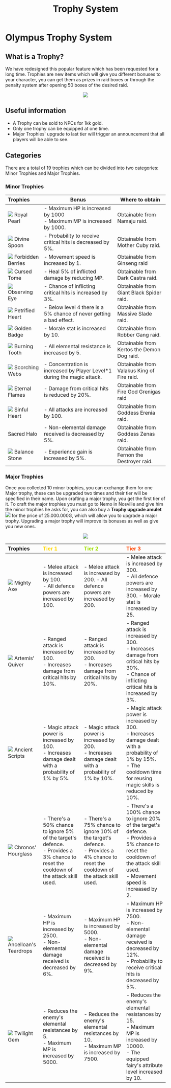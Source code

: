 ﻿---
id: trophy-system
slug: trophy-system
title: Trophy System 
hide_title: true
---

# Olympus Trophy System


## What is a Trophy?
We have redesigned this popular feature which has been requested for a long time. Trophies are new items which will give you different bonuses to your character, you can get them as prizes in raid boxes or through the penalty system after opening 50 boxes of the desired raid. 

<center><img src="https://imageshack.com/i/pmwgbU2Jp"/></center>

##  Useful information
- A Trophy can be sold to NPCs for 1kk gold.
- Only one trophy can be equipped at one time.
- Major Trophies' upgrade to last tier will trigger an announcement that all players will be able to see.
##  Categories
There are a total of 19 trophies which can be divided into two categories: Minor Trophies and Major Trophies.

### Minor Trophies

 Trophies  | Bonus  |  Where to obtain 
:------------------------| ---  | ---  | 
| ![](https://imageshack.com/i/pnH4F5yyp) Royal Pearl | <BCard>- Maximum HP is increased by 1000</BCard><br/><BCard>- Maximum MP is increased by 1000.</BCard>| Obtainable from Namaju raid.
| ![](https://imageshack.com/i/pnHl9Ix8p) Divine Spoon | <BCard>- Probability to receive critical hits is decreased by 5%.</BCard> | Obtainable from Mother Cuby raid.
| ![](https://imageshack.com/i/po9tAkmPp) Forbidden Berries |<BCard>- Movement speed is increased by 1.</BCard> | Obtainable from Ginseng raid
| ![](https://imageshack.com/i/poSZPjICp) Cursed Tome |  <BCard>- Heal 5% of inflicted damage by reducing MP.</BCard> | Obtainable from Dark Castra raid.
| ![](https://imageshack.com/i/pnYwONrOp) Observing Eye | <BCard>- Chance of inflicting critical hits is increased by 3%.</BCard>| Obtainable from Giant Black Spider raid.
| ![](https://imageshack.com/i/poxZGNQjp) Petrified Heart | <BCard>- Below level 4 there is a 5% chance of never getting a bad effect.</BCard>| Obtainable from Massive Slade raid.
| ![](https://imageshack.com/i/poCJUyaLp) Golden Badge | <BCard>- Morale stat is increased by 10.</BCard>| Obtainable from Robber Gang raid.
| ![](https://imageshack.com/i/pnEUdobSp) Burning Tooth | <BCard>- All elemental resistance is increased by 5.</BCard>| Obtainable from Kertos the Demon Dog raid.
| ![](https://imageshack.com/i/po3Eamgvp) Scorching Webs |<BCard>- Concentration is increased by Player Level*1 during the magic attack.</BCard>	| Obtainable from Valakus King of Fire raid.
| ![](https://imageshack.com/i/pnFDDUZUp) Eternal Flames | <BCard>- Damage from critical hits is reduced by 20%.</BCard>| Obtainable from Fire God Grenigas raid| 
| ![](https://imageshack.com/i/pmInHfBqp) Sinful Heart  |<BCard>- All attacks are increased by 100.</BCard>| Obtainable from Goddess Erenia raid.
| <ItemIcon iconId="4049"/> Sacred Halo |<BCard>- Non-elemental damage received is decreased by 5%.</BCard>| Obtainable from Goddess Zenas raid.
| ![](https://imageshack.com/i/pnkyXo9Yp) Balance Stone |<BCard>- Experience gain is increased by 5%.</BCard>|Obtainable from Fernon the Destroyer raid.

### Major Trophies

Once you collected 10 minor trophies, you can exchange them for one Major trophy, these can be upgraded  two times and their tier will be specified in their name. Upon crafting a major trophy, you get the first tier of it.
To craft the major trophies you must go to Nemo in Nosville and give him the minor trophies he asks for, you can also buy a **Trophy upgrade amulet** ![](https://imageshack.com/i/pnUi7iXwp) for the price of 25.000.000G, which will allow you to upgrade a major trophy. Upgrading a major trophy will improve its bonuses as well as give you new ones.

<center><img src="https://imageshack.com/i/pmgzXkWgp"/></center>

 Trophies  |<font color="Gold"> Tier 1 </font> | <font color="LawnYellow">   Tier 2 </font> |<font color="OrangeRed"> Tier 3 </font>
:---  |:---  |:---  |:---|
| ![](https://imageshack.com/i/pmNKOd2qp) Mighty Axe |<BCard>- Melee attack is increased by 100.</BCard><br/><BCard>- All defence powers are increased by 100.</BCard>| <BCard>- Melee attack is increased by 200.</BCard> <BCard>- All defence powers are increased by 200.</BCard>| <BCard>- Melee attack is increased by 300.</BCard><br/><BCard>- All defence powers are increased by 300.</BCard> <BCard>- Morale stat is increased by 25.</BCard>
| ![](https://imageshack.com/i/poTsTS9vp) Artemis' Quiver | <BCard>- Ranged attack is increased by 100.</BCard><br/><BCard>- Increases damage from critical hits by 10%.</BCard>|<BCard>- Ranged attack is increased by 200.</BCard><br/><BCard>- Increases damage from critical hits by 20%.</BCard>|<BCard>- Ranged attack is increased by 300.</BCard><br/><BCard>- Increases damage from critical hits by 30%.</BCard><br/><BCard>- Chance of inflicting critical hits is increased by 3%.</BCard>
| ![](https://imageshack.com/i/poohB7esp) Ancient Scripts | <BCard>- Magic attack power is increased by 100.</BCard><br/><BCard>- Increases damage dealt with a probability of 1% by 5%.</BCard>|<BCard>- Magic attack power is increased by 200.</BCard><br/><BCard>- Increases damage dealt with a probability of 1% by 10%.</BCard>|<BCard>- Magic attack power is increased by 300.</BCard><br/><BCard>- Increases damage dealt with a probability of 1% by 15%.</BCard><br/><BCard> - The cooldown time for reusing magic skills is reduced by 10%.</BCard>
| ![](https://imageshack.com/i/pnRW06Cmp) Chronos' Hourglass |<BCard>- There's a 50% chance to ignore 5% of the target's defence.</BCard><br/><BCard>- Provides a 3% chance to reset the cooldown of the attack skill used.</BCard>| <BCard>- There's a 75% chance to ignore 10% of the target's defence.</BCard><br/><BCard>- Provides a 4% chance to reset the cooldown of the attack skill used.</BCard>| <BCard>- There's a 100% chance to ignore 20% of the target's defence.</BCard><br/><BCard>- Provides a 5% chance to reset the cooldown of the attack skill used.</BCard><br/><BCard>- Movement speed is increased by 2.</BCard>
| ![](https://imageshack.com/i/pmNQverlp) Ancelloan's Teardrops |<BCard>- Maximum HP is increased by 2500.</BCard><br/><BCard>- Non-elemental damage received is decreased by 6%.</BCard>|<BCard>- Maximum HP is increased by 5000.</BCard><br/><BCard>- Non-elemental damage received is decreased by 9%.</BCard>|<BCard>- Maximum HP is increased by 7500.</BCard><br/><BCard>- Non-elemental damage received is decreased by 12%.</BCard><br/><BCard>- Probability to receive critical hits is decreased by 5%.</BCard>
| ![](https://imageshack.com/i/pnGxom6Kp) Twilight Gem |<BCard>- Reduces the enemy's elemental resistances by 5.</BCard><br/><BCard>- Maximum MP is increased by 5000.</BCard>|<BCard>- Reduces the enemy's elemental resistances by 10.</BCard><br/><BCard>- Maximum MP is increased by 7500.</BCard>|<BCard>- Reduces the enemy's elemental resistances by 15.</BCard><br/><BCard>- Maximum MP is increased by 10000.</BCard><br/><BCard>- The equipped fairy's attribute level increased by 10.</BCard>
